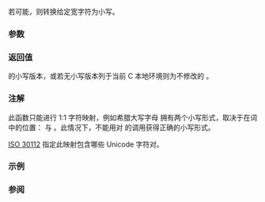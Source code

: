 {{cpp/title|towlower}}
{{cpp/string/wide/navbar}}
{{ddcl|header=cwctype|
std::wint_t towlower( std::wint_t ch );
}}
若可能，则转换给定宽字符为小写。

{{cpp/string/wide/wint_t args}}

===参数===
{{par begin}}
{{par|ch|要转换的宽字符}}
{{par end}}

===返回值===
{{c|ch}} 的小写版本，或若无小写版本列于当前 C 本地环境则为不修改的 {{c|ch}}。

===注解===
此函数只能进行 1:1 字符映射，例如希腊大写字母 {{c/core|'Σ'}} 拥有两个小写形式，取决于在词中的位置：{{c/core|'σ'}} 与 {{c/core|'ς'}}。此情况下，不能用对 {{tt|std::towlower}} 的调用获得正确的小写形式。

[https://www.open-std.org/JTC1/SC35/WG5/docs/30112d10.pdf ISO 30112] 指定此映射包含哪些 Unicode 字符对。

===示例===
{{example
|code=
#include &lt;clocale&gt;
#include &lt;cwctype&gt;
#include &lt;iostream&gt;

int main()
{
    wchar_t c = L'\u0190'; // 拉丁文大写字母开 E ('Ɛ')

    std::cout &lt;&lt; std::hex &lt;&lt; std::showbase;
    std::cout &lt;&lt; "默认本地环境中, towlower("
              &lt;&lt; static_cast&lt;std::wint_t&gt;(c) &lt;&lt; ") = "
              &lt;&lt; std::towlower(c) &lt;&lt; '\n';
    std::setlocale(LC_ALL, "en_US.utf8");
    std::cout &lt;&lt; "Unicode 本地环境中, towlower("
              &lt;&lt; static_cast&lt;std::wint_t&gt;(c) &lt;&lt; ") = "
              &lt;&lt; std::towlower(c) &lt;&lt; '\n';
}
|output=
默认本地环境中, towlower(0x190) = 0x190
Unicode 本地环境中, towlower(0x190) = 0x25b
}}

===参阅===
{{dsc begin}}
{{dsc inc|cpp/string/wide/dsc towupper}}
{{dsc inc|cpp/locale/dsc tolower}}
{{dsc inc|cpp/string/byte/dsc tolower}}
{{dsc see c|c/string/wide/towlower}}
{{dsc end}}

{{langlinks|de|en|es|fr|it|ja|pt|ru}}